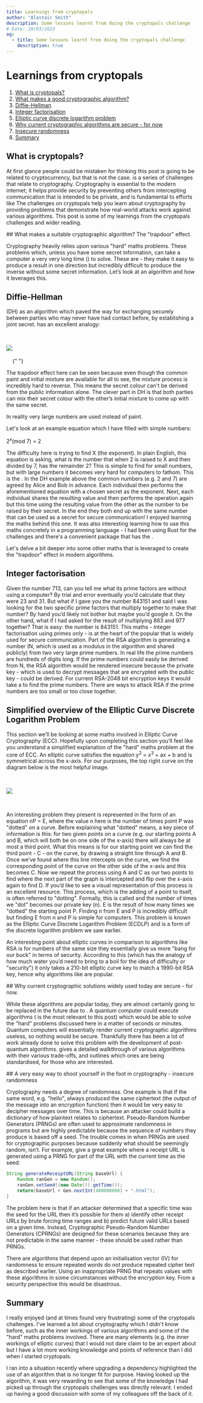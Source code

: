 ```yaml
---
title: Learnings from cryptopals
author: "Alastair Smith"
description: Some lessons learnt from doing the cryptopals challenge
# Date: 20/03/2023
og:
  - title: Some lessons learnt from doing the cryptopals challenge
    description: true
---
```



<Post>

# Learnings from cryptopals

1. [What is cryptopals?](#cryptopals)
2. [What makes a good cryptographic algorithm?](#trapdoor)
3. [Diffie-Hellman](#diffie-hellman)
4. [Integer factorisation](#integer-factorisation)
5. [Elliptic curve discrete logarithm problem](#ecdlp)
6. [Why current cryptographic algorithms are secure - for now](#secure-for-now)
7. [Insecure randomness](#insecure-randomness)
8. [Summary](#summary)

## What is cryptopals? <a name="cryptopals"></a>

At first glance people could be mistaken for thinking this post is going to be related to cryptocurrency, but that is not the case. <ArticleLink text="Cryptopals" href="https://cryptopals.com/"/> is a series of challenges that relate to cryptography. Cryptography is essential to the modern internet; it helps provide security by preventing others from intercepting communication that is intended to be private, and is fundamental to efforts like <ArticleLink text="ending the need for passwords." href="https://blog.google/technology/safety-security/the-beginning-of-the-end-of-the-password/"/> The challenges on cryptopals help you learn about cryptography by providing problems that demonstrate how real-world attacks work against various algorithms. This post is some of my learnings from the cryptopals challenges and wider reading.

<a name="trapdoor" />
## What makes a suitable cryptographic algorithm? The "trapdoor" effect.

Cryptography heavily relies upon various "hard" maths problems. These problems which, unless you have some secret information, can take a computer a very very long time (<ArticleLink text="in some cases trillions of years" href="https://www.quintessencelabs.com/blog/breaking-rsa-encryption-update-state-art"/>) to solve. These are <ArticleLink text="trapdoor functions" href="https://en.wikipedia.org/wiki/Trapdoor_function"/> - they make it easy to produce a result in one direction but incredibly difficult to produce the inverse without some secret information. Let’s look at an algorithm and how it leverages this.

<a name="diffie-hellman"></a>
## Diffie-Hellman

<ArticleLink
  text="Diffie-Hellman"
  href="https://en.wikipedia.org/wiki/Diffie%E2%80%93Hellman_key_exchange#"
/> (DH) as an algorithm which paved the way for exchanging <ArticleLink
  href="https://en.wikipedia.org/wiki/Key_(cryptography)"
  text="cryptographic keys"
/> securely between parties who may never have had contact before, by establishing
a joint secret. <ArticleLink
  text="Wikipedia"
  href="https://en.wikipedia.org/wiki/Diffie%E2%80%93Hellman_key_exchange"
/>
has an excellent analogy:

<img
  src="https://upload.wikimedia.org/wikipedia/commons/thumb/4/46/Diffie-Hellman_Key_Exchange.svg/250px-Diffie-Hellman_Key_Exchange.svg.png"
  style="background-color: white; margin: 2rem auto;"
/>{" "}

The trapdoor effect here can be seen because even though the common paint and initial mixture are available for all to see, the mixture process is incredibly hard to reverse. This means the secret colour can't be derived from the public information alone. The clever part in DH is that both parties can mix their secret colour with the other’s initial mixture to come up with the same secret.

In reality very large numbers are used instead of paint.

Let's look at an example equation which I have filled with simple numbers:

2<sup>x</sup>(mod 7) = 2

The difficulty here is trying to find X (the exponent). In plain English, this equation is asking, what is the number that when 2 is raised to X and then divided by 7, has the remainder 2? This is simple to find for small numbers, but with large numbers it becomes very hard for computers to fathom. This is the <ArticleLink text="discrete logarithm problem" href="https://www.khanacademy.org/computing/computer-science/cryptography/modern-crypt/v/discrete-logarithm-problem"/>. In the DH example above the common numbers (e.g. 2 and 7) are agreed by Alice and Bob in advance. Each individual then performs the aforementioned equation with a chosen secret as the exponent. Next, each individual shares the resulting value and then performs the operation again but this time using the resulting value from the other as the number to be raised by their secret. In the end they both end up with the same number that can be used as a secret for secure communication! I enjoyed learning the maths behind this one. It was also interesting learning how to use this maths concretely in a programming language - I had been using Rust for the challenges and there's a convenient package that has the <ArticleLink text="modpow operation" href="https://docs.rs/num-bigint/latest/num_bigint/struct.BigUint.html#method.modpow"/>.

Let's delve a bit deeper into some other maths that is leveraged to create the "trapdoor" effect in modern algorithms.

## Integer factorisation <a name="integer-factorisation"></a>

Given the number 713, can you tell me what its prime factors are without using a computer? By trial and error eventually you’d calculate that they were 23 and 31. But what if I gave you the number 843151 and said I was looking for the two specific prime factors that multiply together to make that number? By hand you’d likely not bother but maybe you’d google it. On the other hand, what if I had asked for the result of multiplying 863 and 977 together? That is easy: the number is 843151. This maths - integer factorisation using primes only - is at the heart of the popular <ArticleLink text="RSA algorithm" href="https://en.wikipedia.org/wiki/RSA_(cryptosystem)"/> that is widely used for secure communication. Part of the RSA algorithm is generating a number (N, which is used as a modulus in the algorithm and shared publicly) from two very large prime numbers. In real life the prime numbers are hundreds of digits long. If the prime numbers could easily be derived from N, the RSA algorithm would be rendered insecure because the private key - which is used to decrypt messages that are encrypted with the public key - could be derived. For current RSA-2048 bit encryption keys it would take a <ArticleLink text="computer ~300 trillion years" href="https://www.quintessencelabs.com/blog/breaking-rsa-encryption-update-state-art"/> to find the prime numbers. There are ways to attack RSA if the prime numbers are too small or too close together.

<a name="ecdlp"></a>
## Simplified overview of the Elliptic Curve Discrete Logarithm Problem

This section we’ll be looking at some maths involved in Elliptic Curve Cryptography (ECC). Hopefully upon completing this section you’ll feel like you understand a simplified explanation of the "hard" maths problem at the core of ECC. An elliptic curve satisfies the equation y<sup>2</sup> = x<sup>3</sup> + ax + b and is symmetrical across the x-axis. For our purposes, the top right curve on the diagram below is the most helpful image.

<img
  src="https://upload.wikimedia.org/wikipedia/commons/thumb/d/db/EllipticCurveCatalog.svg/800px-EllipticCurveCatalog.svg.png"
  style="background-color: white; margin: 2rem auto;"
/>

An interesting problem they present is represented in the form of an equation nP = E, where the value n here is the number
of times point P was "dotted" on a curve. Before explaining what "dotted" means, a
key piece of information is this: for two given points on a curve (e.g. our starting
points A and B, which will both be on one side of the x-axis) there will always be at most a third point. What this means is for our
starting point we can find the third point - C - on the curve, by drawing a straight
line through A and B. Once we’ve found where this line intercepts on the curve, we
find the corresponding point of the curve on the other side of the x-axis and this
becomes C. Now we repeat the process using A and C as our two points to find where
the next part of the graph is intercepted and flip over the x-axis again to find D. If you’d like
to see a visual representation of this process <ArticleLink text="this video" href="https://www.youtube.com/watch?v=gAtBM06xwaw"/> is an excellent resource. This process,
which is the adding of a point to itself, is often referred to "dotting". Formally, this is called <ArticleLink
  text="Elliptic curve point multiplication"
  href="https://en.wikipedia.org/wiki/Elliptic_curve_point_multiplication"
/>
and the number of times we "dot" becomes our private key (n). E is the result of
how many times we "dotted" the starting point P. Finding n from E and P is incredibly
difficult but finding E from n and P is simple for computers. This problem is known
as the Elliptic Curve Discrete Logarithm Problem (ECDLP) and is a form of the discrete
logarithm problem we saw earlier.

An interesting point about elliptic curves in comparison to algorithms like RSA is for numbers of
the same size they essentially give us more "bang for our buck" in terms of security.
According to this <ArticleLink text="paper" href="https://eprint.iacr.org/2013/635.pdf"/> (which has the analogy of how much water you’d need to bring to a boil for the idea
of difficulty or "security") it only takes a 210-bit elliptic curve key to match
a 1990-bit RSA key, hence why algorithms like <ArticleLink text="ECDSA" href="https://en.wikipedia.org/wiki/Elliptic_Curve_Digital_Signature_Algorithm"/>
are popular.

<a name="secure-for-now" />
## Why current cryptographic solutions widely used today are secure - for now.

While these algorithms are popular today, they are almost certainly going to be replaced in the future due to <ArticleLink text="quantum computers" href="https://blog.cloudflare.com/towards-post-quantum-cryptography-in-tls/"/>. A quantum computer could execute algorithms (<ArticleLink text="Shor’s algorithm" href="https://quantum-computing.ibm.com/composer/docs/iqx/guide/shors-algorithm"/> is the most relevant to this post) which would be able to solve the "hard" problems discussed here in a matter of seconds or minutes. Quantum computers will essentially render current cryptographic algorithms useless, so nothing would be secure. Thankfully there has been a lot of work already done to solve this problem with the development of post-quantum algorithms. <ArticleLink text="This blog post" href="https://blog.cloudflare.com/nist-post-quantum-surprise/"/> gives a detailed walkthrough of various algorithms with their various trade-offs, and outlines which ones are being standardised, for those who are interested.

<a name="insecure-randomness" />
## A very easy way to shoot yourself in the foot in cryptography - insecure randomness

Cryptography needs a degree of randomness. One example is that if the same word, e.g. "hello", always produced the same ciphertext (the output of the message into an encryption function) then it would be very easy to decipher messages over time. This is because an attacker could build a dictionary of how plaintext relates to ciphertext. Pseudo-Random Number Generators (PRNGs) are often used to approximate randomness in programs but are highly predictable because the sequence of numbers they produce is based off a seed. The trouble comes in when PRNGs are used for cryptographic purposes because suddenly what should be seemingly random, isn’t. For example, <ArticleLink text="OWASP" href="https://owasp.org/www-community/vulnerabilities/Insecure_Randomness"/> give a great example where a receipt URL is generated using a PRNG for part of the URL with the current time as the seed:

```java
String generateReceiptURL(String baseUrl) {
    Random ranGen = new Random();
    ranGen.setSeed((new Date()).getTime());
    return(baseUrl + Gen.nextInt(400000000) + ".html");
}
```

The problem here is that if an attacker determined that a specific time was the seed for the URL then it’s possible for them a) identify other receipt URLs by brute forcing time ranges and b) predict future valid URLs based on a given time. Instead, Cryptographic Pseudo-Random Number Generators (CPRNGs) are designed for these scenarios because they are not predictable in the same manner - these should be used rather than PRNGs.

There are algorithms that depend upon an initialisation vector (IV) for randomness to ensure repeated words do not produce repeated cipher text as described earlier. Using an inappropriate PRNG that repeats values with these algorithms in some circumstances <ArticleLink text="can actually lead to attackers being able to determine the plaintext of a ciphertext" href="https://stackered.com/blog/iv-mishandling/"/> without the encryption key. From a security perspective this would be disastrous.

## Summary <a name="summary"/>

I really enjoyed (and at times found very frustrating) some of the cryptopals challenges. I've learned a lot about cryptography which I didn't know before, such as the inner workings of various algorithms and some of the "hard" maths problems involved. There are many elements (e.g. the inner workings of elliptic curves) that I would not dare claim to be an expert about but I have a lot more working knowledge and points of reference than I did when I started cryptopals.

I ran into a situation recently where upgrading a dependency highlighted the use of an algorithm that is no longer fit for purpose. Having looked up the algorithm, it was very rewarding to see that some of the knowledge I had picked up through the cryptopals challenges was directly relevant. I ended up having a good discussion with some of my colleagues off the back of it.

</Post>
